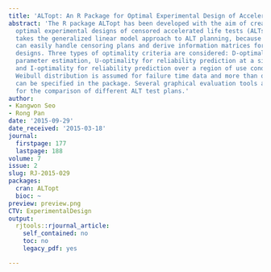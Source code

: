 ```yaml
---
title: 'ALTopt: An R Package for Optimal Experimental Design of Accelerated Life Testing'
abstract: 'The R package ALTopt has been developed with the aim of creating and evaluating
  optimal experimental designs of censored accelerated life tests (ALTs). This package
  takes the generalized linear model approach to ALT planning, because this approach
  can easily handle censoring plans and derive information matrices for evaluating
  designs. Three types of optimality criteria are considered: D-optimality for model
  parameter estimation, U-optimality for reliability prediction at a single use condition,
  and I-optimality for reliability prediction over a region of use conditions. The
  Weibull distribution is assumed for failure time data and more than one stress factor
  can be specified in the package. Several graphical evaluation tools are also provided
  for the comparison of different ALT test plans.'
author:
- Kangwon Seo
- Rong Pan
date: '2015-09-29'
date_received: '2015-03-18'
journal:
  firstpage: 177
  lastpage: 188
volume: 7
issue: 2
slug: RJ-2015-029
packages:
  cran: ALTopt
  bioc: ~
preview: preview.png
CTV: ExperimentalDesign
output:
  rjtools::rjournal_article:
    self_contained: no
    toc: no
    legacy_pdf: yes

---
```

